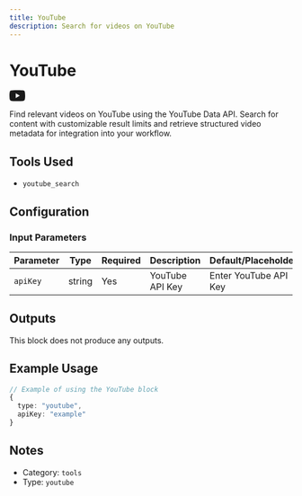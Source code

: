 ```yaml
---
title: YouTube
description: Search for videos on YouTube
---
```



# YouTube

<BlockInfoCard 
  type="youtube"
  color="#FF0000"
  category="tools"
/>

<div className="not-prose my-6 flex justify-center"><svg
      width="28"
      height="20"
      viewBox="0 0 28 20"
      fill="currentColor"
      xmlns="http://www.w3.org/2000/svg"
      {...props}
    >
      <path
        d="M11.2 14L18.466 9.8L11.2 5.6V14ZM27.384 3.038C27.566 3.696 27.692 4.578 27.776 5.698C27.874 6.818 27.916 7.784 27.916 8.624L28 9.8C28 12.866 27.776 15.12 27.384 16.562C27.034 17.822 26.222 18.634 24.962 18.984C24.304 19.166 23.1 19.292 21.252 19.376C19.432 19.474 17.766 19.516 16.226 19.516L14 19.6C8.134 19.6 4.48 19.376 3.038 18.984C1.778 18.634 0.966 17.822 0.616 16.562C0.434 15.904 0.308 15.022 0.224 13.902C0.126 12.782 0.0839999 11.816 0.0839999 10.976L0 9.8C0 6.734 0.224 4.48 0.616 3.038C0.966 1.778 1.778 0.966 3.038 0.616C3.696 0.434 4.9 0.308 6.748 0.224C8.568 0.126 10.234 0.0839999 11.774 0.0839999L14 0C19.866 0 23.52 0.224 24.962 0.616C26.222 0.966 27.034 1.778 27.384 3.038Z"
        fill="currentColor"
      />
    </svg></div>

Find relevant videos on YouTube using the YouTube Data API. Search for content with customizable result limits and retrieve structured video metadata for integration into your workflow.

## Tools Used

- `youtube_search`

## Configuration

### Input Parameters

| Parameter | Type | Required | Description | Default/Placeholder |
| --------- | ---- | -------- | ----------- | ------------------ |
| `apiKey` | string | Yes | YouTube API Key | Enter YouTube API Key |



## Outputs

This block does not produce any outputs.

## Example Usage

```typescript
// Example of using the YouTube block
{
  type: "youtube",
  apiKey: "example"
}
```

## Notes

- Category: `tools`
- Type: `youtube`
